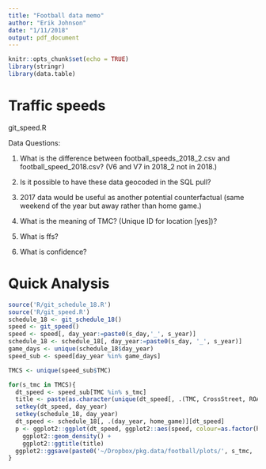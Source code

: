 ```yaml
---
title: "Football data memo"
author: "Erik Johnson"
date: "1/11/2018"
output: pdf_document
---
```


```r
knitr::opts_chunk$set(echo = TRUE)
library(stringr)
library(data.table)
```

# Traffic speeds

git_speed.R


Data Questions:

1.  What is the difference between football_speeds_2018_2.csv and football_speed_2018.csv? (V6 and V7 in 2018_2 not in 2018.)

2.  Is it possible to have these data geocoded in the SQL pull?

3.  2017 data would be useful as another potential counterfactual (same weekend of the year but away rather than home game.)

4. What is the meaning of TMC? (Unique ID for location [yes])?

5. What is ffs?

6. What is confidence?

# Quick Analysis

```r
source('R/git_schedule_18.R')
source('R/git_speed.R')
schedule_18 <- git_schedule_18()
speed <- git_speed()
speed <- speed[, day_year:=paste0(s_day,'_', s_year)]
schedule_18 <- schedule_18[, day_year:=paste0(s_day, '_', s_year)]
game_days <- unique(schedule_18$day_year)
speed_sub <- speed[day_year %in% game_days]

TMCS <- unique(speed_sub$TMC)

for(s_tmc in TMCS){
  dt_speed <- speed_sub[TMC %in% s_tmc]
  title <- paste(as.character(unique(dt_speed[, .(TMC, CrossStreet, ROAD_NAME, ROAD_NUM, ROAD_DIR)])), collapse = ' ')
  setkey(dt_speed, day_year)
  setkey(schedule_18, day_year)
  dt_speed <- schedule_18[, .(day_year, home_game)][dt_speed]
  p <- ggplot2::ggplot(dt_speed, ggplot2::aes(speed, colour=as.factor(home_game))) +
    ggplot2::geom_density() +
    ggplot2::ggtitle(title)
  ggplot2::ggsave(paste0('~/Dropbox/pkg.data/football/plots/', s_tmc, '.png'), p)
}

```
